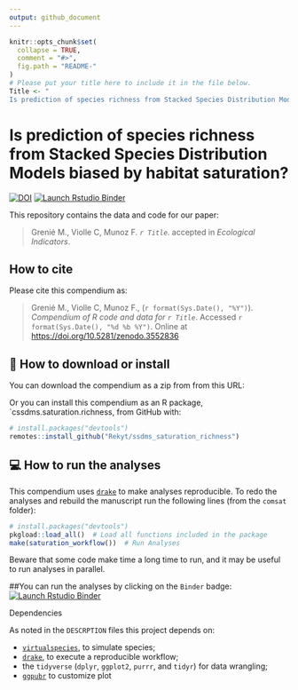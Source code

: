 ```yaml
---
output: github_document
---
```


<!-- README.md is generated from README.Rmd. Please edit that file -->

```r
knitr::opts_chunk$set(
  collapse = TRUE,
  comment = "#>",
  fig.path = "README-"
)
# Please put your title here to include it in the file below.
Title <- "
Is prediction of species richness from Stacked Species Distribution Models biased by habitat saturation?"
```

# Is prediction of species richness from Stacked Species Distribution Models biased by habitat saturation?

<!-- badges: start -->
[![DOI](https://zenodo.org/badge/224002794.svg)](https://zenodo.org/badge/latestdoi/224002794) [![Launch Rstudio Binder](http://mybinder.org/badge_logo.svg)](https://mybinder.org/v2/gh/Rekyt/ssdms_saturation_richness/master?urlpath=rstudio)
<!-- badges: end -->

This repository contains the data and code for our paper:

> Grenié M., Violle C, Munoz F. _`r Title`_. accepted in _Ecological Indicators_.


## How to cite

Please cite this compendium as:

> Grenié M., Violle C, Munoz F., (`r format(Sys.Date(), "%Y")`). _Compendium of R code and data for `r Title`_. Accessed `r format(Sys.Date(), "%d %b %Y")`. Online at <https://doi.org/10.5281/zenodo.3552836>

## 🔧 How to download or install

You can download the compendium as a zip from from this URL: </archive/master.zip>

Or you can install this compendium as an R package, `cssdms.saturation.richness, from GitHub with:

```r
# install.packages("devtools")
remotes::install_github("Rekyt/ssdms_saturation_richness")
```

## 💻 How to run the analyses

This compendium uses [`drake`](https://docs.ropensci.org/drake/) to make analyses reproducible.
To redo the analyses and rebuild the manuscript run the following lines (from the `comsat` folder):

```r
# install.packages("devtools")
pkgload::load_all()  # Load all functions included in the package
make(saturation_workflow())  # Run Analyses
```

Beware that some code make time a long time to run, and it may be useful to run analyses in parallel.

##You can run the analyses by clicking on the `Binder` badge: [![Launch Rstudio Binder](http://mybinder.org/badge_logo.svg)](https://mybinder.org/v2/gh/Rekyt/ssdms_saturation_richness/master?urlpath=rstudio)

 Dependencies

As noted in the `DESCRPTION` files this project depends on:

* [`virtualspecies`](https://cran.r-project.org/package=virtualspecies), to simulate species;
* [`drake`](https://cran.r-project.org/package=drake), to execute a reproducible workflow;
* the `tidyverse` (`dplyr`, `ggplot2`, `purrr`, and `tidyr`) for data wrangling;
* [`ggpubr`](https://cran.r-project.org/package=ggpubr) to customize plot
